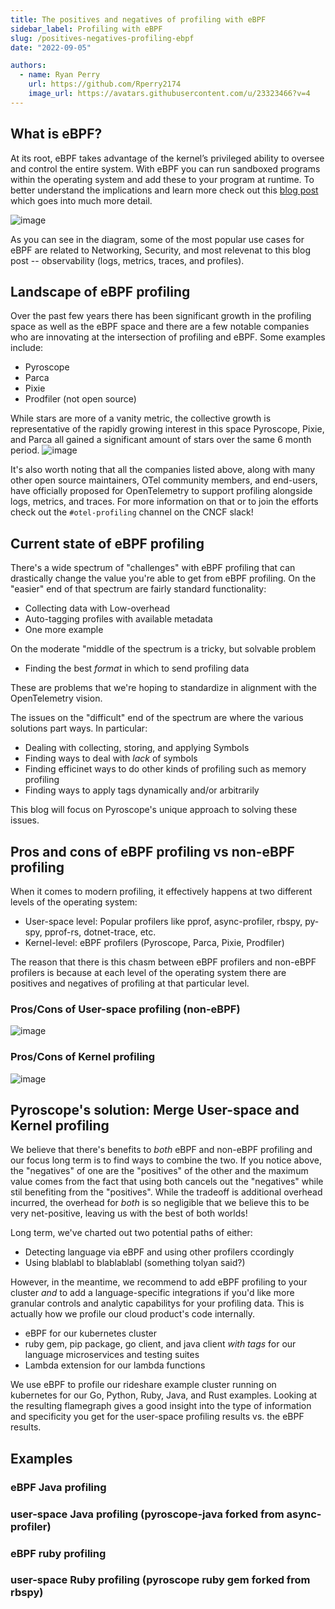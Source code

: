 ```yaml
---
title: The positives and negatives of profiling with eBPF
sidebar_label: Profiling with eBPF
slug: /positives-negatives-profiling-ebpf
date: "2022-09-05"

authors:
  - name: Ryan Perry
    url: https://github.com/Rperry2174
    image_url: https://avatars.githubusercontent.com/u/23323466?v=4
---
```


## What is eBPF?

At its root, eBPF takes advantage of the kernel’s privileged ability to oversee and control the entire system.
With eBPF you can run sandboxed programs within the operating system and add these to your program at runtime.
To better understand the implications and learn more check out this [blog post](https://ebpf.io/what-is-ebpf)
which goes into much more detail.

![image](https://user-images.githubusercontent.com/23323466/188525916-0e33c64a-9a7a-4fe2-84d6-91111c4d6f39.png)

As you can see in the diagram, some of the most popular use cases for eBPF are related to Networking, Security,
and most relevenat to this blog post -- observability (logs, metrics, traces, and profiles).

## Landscape of eBPF profiling

Over the past few years there has been significant growth in the profiling space as well as the eBPF space and
there are a few notable companies who are innovating at the intersection of profiling and eBPF. Some examples include:

- Pyroscope
- Parca
- Pixie
- Prodfiler (not open source)

While stars are more of a vanity metric, the collective growth is representative of the rapidly growing interest in this space Pyroscope, Pixie, and Parca all gained a significant amount of stars over the same 6 month period.
![image](https://user-images.githubusercontent.com/23323466/188765863-264f9ff3-9d26-4019-8cb3-a26f8535cc7b.png)


It's also worth noting that all the companies listed above, along with many other open source maintainers, OTel community members, and end-users,
have officially proposed for OpenTelemetry to support profiling alongside logs, metrics, and traces. For more information on that or to join the
efforts check out the `#otel-profiling` channel on the CNCF slack!

## Current state of eBPF profiling

There's a wide spectrum of "challenges" with eBPF profiling that can drastically change the value you're able to get from eBPF profiling.
On the "easier" end of that spectrum are fairly standard functionality:

- Collecting data with Low-overhead
- Auto-tagging profiles with available metadata
- One more example

On the moderate "middle of the spectrum is a tricky, but solvable problem

- Finding the best _format_ in which to send profiling data

These are problems that we're hoping to standardize in alignment with the OpenTelemetry vision.

The issues on the "difficult" end of the spectrum are where the various solutions part ways. In particular:

- Dealing with collecting, storing, and applying Symbols
- Finding ways to deal with _lack_ of symbols
- Finding efficinet ways to do other kinds of profiling such as memory profiling
- Finding ways to apply tags dynamically and/or arbitrarily

This blog will focus on Pyroscope's unique approach to solving these issues.

## Pros and cons of eBPF profiling vs non-eBPF profiling

When it comes to modern profiling, it effectively happens at two different levels of the operating system:

- User-space level: Popular profilers like pprof, async-profiler, rbspy, py-spy, pprof-rs, dotnet-trace, etc. 
- Kernel-level: eBPF profilers (Pyroscope, Parca, Pixie, Prodfiler)

The reason that there is this chasm between eBPF profilers and non-eBPF profilers is because at each level 
of the operating system there are positives and negatives of profiling at that particular level.

### Pros/Cons of User-space profiling (non-eBPF)
![image](https://user-images.githubusercontent.com/23323466/188766062-6afb3561-a8d6-439b-8818-b13bd461af9a.png)

### Pros/Cons of Kernel profiling
![image](https://user-images.githubusercontent.com/23323466/188766116-ebee9e9c-a302-4a4b-a856-79e0bb7ef79b.png)

## Pyroscope's solution: Merge User-space and Kernel profiling

We believe that there's benefits to _both_ eBPF and non-eBPF profiling and our focus long term is to find
ways to combine the two. If you notice above, the "negatives" of one are the "positives" of the other and the maximum value comes from the fact that using both cancels out the "negatives" while stil benefiting from the "positives". While the tradeoff is additional overhead incurred, the overhead for _both_ is so negligible that we believe this to be very net-positive, leaving us with the best of both worlds!

Long term, we've charted out two potential paths of either:
- Detecting language via eBPF and using other profilers ccordingly
- Using blablabl to blablablabl (something tolyan said?)

However, in the meantime, we recommend to add eBPF profiling to your cluster _and_
to add a language-specific integrations if you'd like more granular controls and analytic capabilitys for your profiling data.
This is actually how we profile our cloud product's code internally. 
- eBPF for our kubernetes cluster
- ruby gem, pip package, go client, and java client _with tags_ for our language microservices and testing suites
- Lambda extension for our lambda functions

We use eBPF to profile our rideshare example cluster running on kubernetes for our 
Go, Python, Ruby, Java, and Rust examples. Looking at the resulting flamegraph gives a good insight into the
type of information and specificity you get for the user-space profiling results vs. the eBPF results. 

## Examples
### eBPF Java profiling
### user-space Java profiling (pyroscope-java forked from async-profiler)

### eBPF ruby profiling
### user-space Ruby profiling (pyroscope ruby gem forked from rbspy)


<Flamegraph></Flamegraph>
